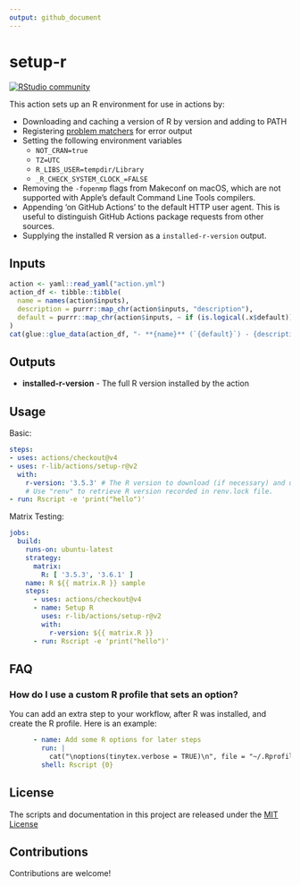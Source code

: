 ```yaml
---
output: github_document
---
```


<!-- README.md is generated from README.Rmd. Please edit that file -->

# setup-r

[![RStudio community](https://img.shields.io/badge/community-github--actions-blue?style=social&logo=rstudio&logoColor=75AADB)](https://community.rstudio.com/new-topic?category=Package%20development&tags=github-actions)

This action sets up an R environment for use in actions by:

- Downloading and caching a version of R by version and adding to PATH
- Registering [problem matchers](https://github.com/r-lib/actions/tree/v2/setup-r/.github) for error output
- Setting the following environment variables
  - `NOT_CRAN=true`
  - `TZ=UTC`
  - `R_LIBS_USER=tempdir/Library`
  - `_R_CHECK_SYSTEM_CLOCK_=FALSE`
- Removing the `-fopenmp` flags from Makeconf on macOS, which are not supported
  with Apple's default Command Line Tools compilers.
- Appending 'on GitHub Actions' to the default HTTP user agent. This is useful to
  distinguish GitHub Actions package requests from other sources.
- Supplying the installed R version as a `installed-r-version` output.

## Inputs

```r
action <- yaml::read_yaml("action.yml")
action_df <- tibble::tibble(
  name = names(action$inputs),
  description = purrr::map_chr(action$inputs, "description"),
  default = purrr::map_chr(action$inputs, ~ if (is.logical(.x$default)) if (isTRUE(.x$default)) "true" else "false" else glue::single_quote(.x$default))
)
cat(glue::glue_data(action_df, "- **{name}** (`{default}`) - {description}"), sep = "\n")
```

## Outputs

- **installed-r-version** - The full R version installed by the action

## Usage

Basic:
```yaml
steps:
- uses: actions/checkout@v4
- uses: r-lib/actions/setup-r@v2
  with:
    r-version: '3.5.3' # The R version to download (if necessary) and use.
    # Use "renv" to retrieve R version recorded in renv.lock file.
- run: Rscript -e 'print("hello")'
```

Matrix Testing:
```yaml
jobs:
  build:
    runs-on: ubuntu-latest
    strategy:
      matrix:
        R: [ '3.5.3', '3.6.1' ]
    name: R ${{ matrix.R }} sample
    steps:
      - uses: actions/checkout@v4
      - name: Setup R
        uses: r-lib/actions/setup-r@v2
        with:
          r-version: ${{ matrix.R }}
      - run: Rscript -e 'print("hello")'
```

## FAQ

### How do I use a custom R profile that sets an option?

You can add an extra step to your workflow, after R was installed,
and create the R profile. Here is an example:
```yaml
      - name: Add some R options for later steps
        run: |
          cat("\noptions(tinytex.verbose = TRUE)\n", file = "~/.Rprofile", append = TRUE)
        shell: Rscript {0}
```

## License

The scripts and documentation in this project are released under the [MIT License](LICENSE)

## Contributions

Contributions are welcome!
